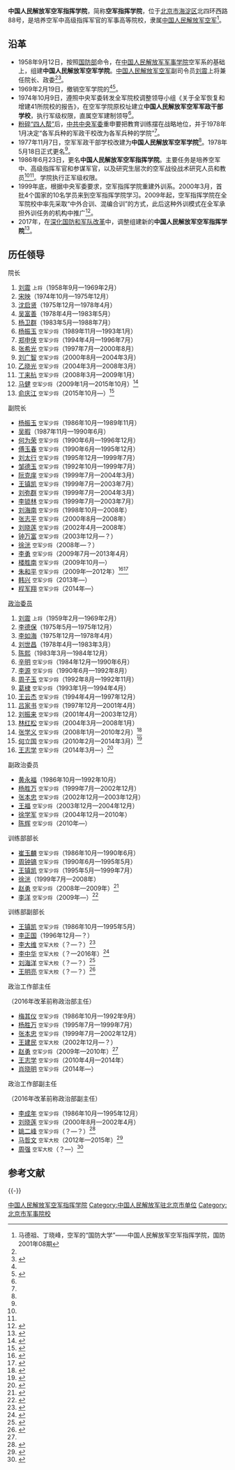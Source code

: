 {{Infobox university
| 名称 = 中国人民解放军空军指挥学院
| 外文名 = 
| 图像 = [[File:China_Emblem_PLA.svg|200px]]
| 图像说明 = 
| 校训 = 
| 建校 = 2017年
| 闭校 = 
| 类型 = 军事高校
| 校长 = 
| 院长 = 
| 书记 = 
| 教师 = 
| 职工 = 
| 学生 = 
| 地址 = {{CHN}}[[北京市|北京市]][[海淀区|海淀区]]北四环西路88号
| 校园环境 = 
| 面积 = 
| 代表色 = 
| 隶属 = [[中国人民解放军空军|中国人民解放军空军]]
| 邮编 = 
| 电话 = 
| 网站 = 
| 标志 = 
| 脚注 = 
}}

'''中国人民解放军空军指挥学院'''，简称'''空军指挥学院'''，位于[[北京市|北京市]][[海淀区|海淀区]]北四环西路88号，是培养空军中高级指挥军官的军事高等院校，隶属[[中国人民解放军空军|中国人民解放军空军]]<ref name=mading>马德祖、丁晓峰，空军的“国防大学”——中国人民解放军空军指挥学院，国防2001年08期</ref>。

==沿革==
*1958年9月12日，按照[[中华人民共和国国防部|国防部]]命令，在[[中国人民解放军军事学院|中国人民解放军军事学院]]空军系的基础上，组建'''中国人民解放军空军学院'''。[[中国人民解放军空军|中国人民解放军空军]]副司令员[[刘震|刘震]]上将兼任院长、政委<ref name=mading/><ref>{{Cite web|title=空军指挥学院|url=http://www.mod.gov.cn/reports/201403/wzry/2014-09/12/content_4536788.htm|date=2014-09-12|publisher=[[中华人民共和国国防部|中华人民共和国国防部]]|accessdate=2017-09-26|archive-date=2017-09-26|archive-url=https://web.archive.org/web/20170926235951/http://www.mod.gov.cn/reports/201403/wzry/2014-09/12/content_4536788.htm|dead-url=no}}</ref>。
*1969年2月19日，撤销空军学院的<ref name=mading/><ref name=cc> {{Cite book|author=军事科学院编|title=军事大辞海·下|publisher=长城出版社|date=2000年|quote=空军指挥学院 }} </ref>。
*1974年10月9日，遵照中央军委转发全军院校调整领导小组《关于全军恢复和增建41所院校的报告》，在空军学院原校址建立'''中国人民解放军空军军政干部学校'''，执行军级权限，直属空军建制领导<ref name=mading/>。
*[[粉碎四人帮|粉碎“四人帮”]]后，[[中共中央军委|中共中央军委]]重申要把教育训练摆在战略地位，并于1978年1月决定“各军兵种的军政干校改为各军兵种的学院”<ref name=mading/>。
*1977年11月7日，空军军政干部学校改建为'''中国人民解放军空军学院'''<ref name=cc/>。1978年5月18日正式更名<ref name=mading/>。
*1986年6月23日，更名'''中国人民解放军空军指挥学院'''。主要任务是培养空军中、高级指挥军官和参谋军官，以及研究生层次的空军战役战术研究人员和教员<ref name=mading/><ref name=cc/>。学院执行正军级权限。
*1999年底，根据中央军委要求，空军指挥学院重建外训系。2000年3月，首批4个国家的10名学员来到空军指挥学院学习。2009年起，空军指挥学院在全军院校中率先采取“中外合训、混编合训”的方式，此后这种外训模式在全军承担外训任务的机构中推广<ref>{{Cite web|title=外军精英走进中国空军课堂:同吃同住同学习|url=http://news.sina.com.cn/c/sd/2012-07-23/102924826638.shtml|date=2012-07-23|publisher=新浪|accessdate=2017-09-26|archive-date=2019-07-14|archive-url=https://web.archive.org/web/20190714105258/http://news.sina.com.cn/c/sd/2012-07-23/102924826638.shtml|dead-url=no}}</ref>。
*2017年，在[[深化国防和军队改革|深化国防和军队改革]]中，调整组建新的'''中国人民解放军空军指挥学院'''<ref>{{Cite web|title=国防部公布调整改革后军队院校名称|url=http://www.mod.gov.cn/topnews/2017-06/29/content_4783973.htm|date=2017-06-29|publisher=中华人民共和国国防部|accessdate=2017-09-26|archive-date=2020-06-04|archive-url=https://web.archive.org/web/20200604112308/http://www.mod.gov.cn/topnews/2017-06/29/content_4783973.htm|dead-url=no}}</ref>。

== 历任领导 ==
{{col-begin}}
{{col-2}}
; 院长
# [[刘震|刘震]] <small>上将</small>（1958年9月—1969年2月）
# [[宋映|宋映]]（1974年10月—1975年12月）
# [[沈启贤|沈启贤]]（1975年12月—1978年4月）
# [[吴富善|吴富善]]（1978年4月—1983年5月）
# [[杨卫群|杨卫群]]（1983年5月—1988年7月）
# [[杨振玉|杨振玉]] <small>空军少将</small>（1989年11月—1993年1月）
# [[郑申侠|郑申侠]] <small>空军少将</small>（1994年4月—1996年7月）
# [[张希光|张希光]] <small>空军少将</small>（1997年7月—2000年8月）
# [[刘广智|刘广智]] <small>空军少将</small>（2000年8月—2004年3月）
# [[乙晓光|乙晓光]] <small>空军少将</small>（2004年3月—2008年3月）
# [[丁来杭|丁来杭]] <small>空军少将</small>（2008年3月—2009年1月）
# [[马健_(解放军)|马健]] <small>空军少将</small>（2009年1月—2015年10月）<ref>{{cite web|title=空军指挥学院院长马健：把富国与强军统一起来|url=http://theory.people.com.cn/n/2012/1113/c351522-19566030.html|publisher=人民网|date=2012-11-13|accessdate=2016-09-05|archive-date=2020-11-04|archive-url=https://web.archive.org/web/20201104144917/http://theory.people.com.cn/n/2012/1113/c351522-19566030.html|dead-url=no}}</ref>
# [[俞庆江|俞庆江]] <small>空军少将</small>（2015年10月—）<ref>{{cite web|title=空军指挥学院易帅：俞庆江接棒马健|url=http://www.thepaper.cn/newsDetail_forward_1388203|publisher=澎湃新闻|date=2015-10-23|accessdate=2016-09-05|archive-date=2020-11-04|archive-url=https://web.archive.org/web/20201104174140/http://www.thepaper.cn/newsDetail_forward_1388203|dead-url=no}}</ref>

;副院长
*[[杨振玉|杨振玉]] <small>空军少将</small>（1986年10月—1989年11月）
*[[吴暇|吴暇]]（1987年11月—1990年6月）
*[[何为荣|何为荣]] <small>空军少将</small>（1990年6月—1996年12月）
*[[傅玉春|傅玉春]] <small>空军少将</small>（1990年6月—1995年12月）
*[[刘太行|刘太行]] <small>空军少将</small>（1995年12月—1999年7月）
*[[邹德玉|邹德玉]] <small>空军少将</small>（1992年10月—1999年7月）
*[[阮克庠|阮克庠]] <small>空军少将</small>（1999年7月—2004年3月）
*[[王镇凯|王镇凯]] <small>空军少将</small>（1999年7月—2003年7月）
*[[刘弥群|刘弥群]] <small>空军少将</small>（1999年7月—2004年3月）
*[[李锁林|李锁林]] <small>空军少将</small>（1999年7月—2003年7月）
*[[刘海南|刘海南]] <small>空军少将</small>（1998年10月—2008年）
*[[张志平|张志平]] <small>空军少将</small>（2000年8月—2008年）
*[[刘晓莲|刘晓莲]] <small>空军少将</small>（2002年4月—2008年）
*[[钟万富|钟万富]] <small>空军少将</small>（2003年12月—？）
*[[徐洸|徐洸]] <small>空军少将</small>（2008年—？）
*[[李勇_(空军)|李勇]] <small>空军少将</small>（2009年7月—2013年4月）
*[[楼胜南|楼胜南]] <small>空军少将</small>（2009年10月—）
*[[朱和平|朱和平]] <small>空军少将</small>（2009年—2012年）<ref>{{Cite web|url=http://www.chinanews.com/sh/2015/10-10/7562965.shtml|title=朱和平少将南开分享爷爷朱德抗战家书|date=2015-10-10|publisher=中新网|accessdate=2017-09-26|archive-date=2020-11-04|archive-url=https://web.archive.org/web/20201104170626/http://www.chinanews.com/sh/2015/10-10/7562965.shtml|dead-url=no}}</ref><ref>{{Cite web|url=http://www.sohu.com/a/5175601_123798|title=朱德嫡孙朱和平空军少将职务已被误传两年|date=2015-03-08|publisher=搜狐|accessdate=2017-09-26|archive-date=2019-07-12|archive-url=https://web.archive.org/web/20190712065408/http://www.sohu.com/a/5175601_123798|dead-url=no}}</ref>
*[[韩兴|韩兴]] <small>空军少将</small>（2013年—）
*[[程军翔|程军翔]] <small>空军少将</small>（2014年—）

{{col-2}}
; [[政治委员|政治委员]]
# [[刘震|刘震]] <small>上将</small>（1959年2月—1969年2月）
# [[李德保|李德保]]（1975年5月—1975年12月）
# [[李如海|李如海]]（1975年12月—1978年4月）
# [[刘世昌|刘世昌]]（1978年4月—1983年3月）
# [[陈熙|陈熙]]（1983年3月—1984年12月）
# [[辛明|辛明]] <small>空军少将</small>（1984年12月—1990年6月）
# [[李源|李源]] <small>空军少将</small>（1990年6月—1992年8月）
# [[周子玉|周子玉]] <small>空军少将</small>（1992年8月—1992年11月）
# [[葛棣|葛棣]] <small>空军少将</small>（1993年1月—1994年4月）
# [[王云杰|王云杰]] <small>空军少将</small>（1994年4月—1997年12月）
# [[吕家书|吕家书]] <small>空军少将</small>（1997年12月—2001年4月）
# [[刘振来|刘振来]] <small>空军少将</small>（2001年4月—2003年12月）
# [[林红松|林红松]] <small>空军少将</small>（2004年3月—2008年1月）
# [[张学义_(解放军)|张学义]] <small>空军少将</small>（2008年1月—2010年2月）<ref>{{cite web|title=空军指挥学院：想拿毕业证 先过“蓝军”这一关|url=http://news.xinhuanet.com/mil/2008-01/21/content_7461118.htm|publisher=新华网|date=2008-01-21|accessdate=2016-09-05|archive-date=2017-03-05|archive-url=https://web.archive.org/web/20170305063504/http://news.xinhuanet.com/mil/2008-01/21/content_7461118.htm|dead-url=no}}</ref>
# [[何立国|何立国]] <small>空军少将</small>（2010年2月—2014年3月）<ref>{{cite web|title=空军指挥学院党委强化核心价值观教育|url=http://news.ifeng.com/mil/gundong/detail_2011_04/01/5513993_0.shtml|publisher=凤凰网|date=2011-04-01|accessdate=2016-09-05|archive-date=2019-06-29|archive-url=https://web.archive.org/web/20190629210730/http://news.ifeng.com/mil/gundong/detail_2011_04/01/5513993_0.shtml|dead-url=no}}</ref>
# [[王志学_(解放军)|王志学]] <small>空军少将</small>（2014年3月—）<ref>{{cite web|title=全国高校领导干部国防研修班在空军指挥学院结业|url=http://www.chinanews.com/mil/2014/04-04/6031063.shtml|publisher=中国新闻网|date=2014-04-04|accessdate=2016-09-05|archive-date=2020-11-04|archive-url=https://web.archive.org/web/20201104180102/http://www.chinanews.com/mil/2014/04-04/6031063.shtml|dead-url=no}}</ref>

;副政治委员
*[[黄永福|黄永福]]（1986年10月—1992年10月）
*[[杨胜万|杨胜万]] <small>空军少将</small>（1999年7月—2002年12月）
*[[张本忠|张本忠]] <small>空军少将</small>（2002年12月—2003年12月）
*[[王福|王福]] <small>空军少将</small>（2003年12月—2004年12月）
*[[徐学军|徐学军]] <small>空军少将</small>（2004年12月—2010年）
*[[陈辉|陈辉]] <small>空军少将</small>（2010年—）
{{col-end}}

{{col-begin}}
{{col-2}}
;训练部部长
*[[崔玉麟|崔玉麟]] <small>空军少将</small>（1986年10月—1990年6月）
*[[周钟镐|周钟镐]] <small>空军少将</small>（1990年6月—1995年5月）
*[[王镇凯|王镇凯]] <small>空军少将</small>（1995年5月—1999年7月）
*[[徐洸|徐洸]]（1999年7月—2008年）
*[[赵勇_(1956年)|赵勇]] <small>空军少将</small>（2008年—2009年）<ref name=zhaoyong>{{Cite web|url=http://news.163.com/14/1120/04/ABFHUD7P00014AED.html|title=赵勇同志逝世|date=2014-11-20|publisher=网易|access-date=2017-09-26|archive-url=https://web.archive.org/web/20170927000230/http://news.163.com/14/1120/04/ABFHUD7P00014AED.html|archive-date=2017-09-27|dead-url=yes}}</ref>
*[[李洋|李洋]] <small>空军少将</small>（2009年—）<ref>{{Cite web|url=http://mil.cnr.cn/jstp/yczp/201210/t20121009_511081789.html|title=空军指挥学院秋季野外综合训练拉开帷幕|date=2012-10-09|publisher=中广军事|accessdate=2017-09-26|archive-date=2012-12-30|archive-url=https://web.archive.org/web/20121230151734/http://mil.cnr.cn/jstp/yczp/201210/t20121009_511081789.html|dead-url=no}}</ref>

;训练部副部长
*[[王镇凯|王镇凯]] <small>空军少将</small>（1986年10月—1995年5月）
*[[李正国|李正国]]（1996年12月—？）
*[[李大维|李大维]] <small>空军大校</small>（？—？）<ref>{{Cite web|url=http://news.sohu.com/20060217/n241868462.shtml|title=简历：全国政协委员李大维(特别邀请人士)|date=2006-02-17|publisher=搜狐|accessdate=2017-09-26|archive-date=2020-11-04|archive-url=https://web.archive.org/web/20201104120901/http://news.sohu.com/20060217/n241868462.shtml|dead-url=no}}</ref>
*[[李中华_(空军)|李中华]] <small>空军大校</small>（？—2016年）<ref>{{Cite web|url=http://news.sina.com.cn/o/2017-09-22/doc-ifymenmt6242262.shtml|title=退休近一年，这个“英雄试飞员”在忙啥？|date=2017-09-22|publisher=新浪|accessdate=2017-09-26|archive-date=2019-07-14|archive-url=https://web.archive.org/web/20190714030856/http://news.sina.com.cn/o/2017-09-22/doc-ifymenmt6242262.shtml|dead-url=no}}</ref>
*[[刘海洋|刘海洋]] <small>空军大校</small>（？—？）<ref>{{Cite web|url=http://news.ifeng.com/gundong/detail_2012_07/28/16374358_0.shtml|title=中国空军指挥学院的外军学员|date=2012-07-28|publisher=凤凰网|accessdate=2017-09-26|archive-date=2019-07-21|archive-url=https://web.archive.org/web/20190721214818/http://news.ifeng.com/gundong/detail_2012_07/28/16374358_0.shtml|dead-url=no}}</ref>
*[[王明亮|王明亮]] <small>空军大校</small>（？—？）<ref>{{Cite web|url=http://roll.sohu.com/20140430/n399028243.shtml|title=空军指挥学院用实战化标准检验野外参训学员处突能力|date=2014-04-30|publisher=搜狐|accessdate=2017-09-26|archive-date=2020-11-04|archive-url=https://web.archive.org/web/20201104150200/http://roll.sohu.com/20140430/n399028243.shtml|dead-url=no}}</ref>

{{col-2}}
;政治工作部主任
（2016年改革前称政治部主任）
*[[梅其仪|梅其仪]] <small>空军少将</small>（1986年10月—1992年9月）
*[[杨胜万|杨胜万]] <small>空军少将</small>（1995年7月—1999年7月）
*[[张本忠|张本忠]] <small>空军少将</small>（1999年7月—2002年12月）
*[[王建民|王建民]] <small>空军大校</small>（2002年12月—？）
*[[赵勇_(1956年)|赵勇]] <small>空军少将</small>（2009年—2010年）<ref name=zhaoyong/>
*[[王志学|王志学]] <small>空军少将</small>（2010年4月—2014年）
*[[肖晓明|肖晓明]] <small>空军少将</small>（2014年—）

;政治工作部副主任
（2016年改革前称政治部副主任）
*[[李成年|李成年]] <small>空军少将</small>（1986年10月—1995年12月）
*[[刘晓莲|刘晓莲]] <small>空军少将</small>（2000年8月—2002年4月）
*[[姚二峰|姚二峰]] <small>空军少将</small>（？—？）<ref>{{Cite web|url=http://news.sohu.com/20080910/n259477436.shtml|title=从奥运会成功举办看公民教育|date=2008-09-10|publisher=搜狐|accessdate=2017-09-26|archive-date=2020-11-04|archive-url=https://web.archive.org/web/20201104125426/http://news.sohu.com/20080910/n259477436.shtml|dead-url=no}}</ref>
*[[马哲文|马哲文]] <small>空军大校</small>（2012年—2015年）<ref>{{Cite web|url=http://china.caixin.com/2016-05-14/100943595.html|title=空军晋升11少将 首位空军女师长程晓健在列|date=2016-05-14|publisher=财新网|accessdate=2017-09-26|archive-date=2020-11-04|archive-url=https://web.archive.org/web/20201104111333/http://china.caixin.com/2016-05-14/100943595.html|dead-url=no}}</ref>
*[[周强|周强]] <small>空军大校</small>（？—）<ref>{{Cite web|url=http://www.sohu.com/a/140363068_800317|title=纪念汶川地震九周年暨西部温暖计划爱心物资捐赠站授牌仪式在空军指挥学院顺利举办！|date=2017-05-12|publisher=搜狐|accessdate=2017-09-26|archive-date=2019-07-17|archive-url=https://web.archive.org/web/20190717190900/http://www.sohu.com/a/140363068_800317|dead-url=no}}</ref>

{{col-end}}

== 参考文献 ==
{{Reflist}}
{{-}}
{{中国人民解放军空军}}
{{中国人民解放军院校|nocat}}
{{北京高等院校|nocat}}
[[Category:中国人民解放军空军指挥学院|]]
[[Category:中国人民解放军驻北京市单位|Category:中国人民解放军驻北京市单位]]
[[Category:北京市军事院校|Category:北京市军事院校]]